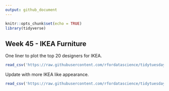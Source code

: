 ```yaml
---
output: github_document
---
```


```r
knitr::opts_chunk$set(echo = TRUE)
library(tidyverse)
```

## Week 45 - IKEA Furniture

One liner to plot the top 20 designers for IKEA.

```r
read_csv('https://raw.githubusercontent.com/rfordatascience/tidytuesday/master/data/2020/2020-11-03/ikea.csv') %>% dplyr::count(designer) %>% arrange(by=n) %>% data.frame() %>% tail(20) %>% ggplot(aes(fct_reorder(designer, n), y=n)) + geom_bar(stat="identity", color="#ffcc00", fill="#ffcc00", width=0.75) + coord_flip() + theme_classic() + labs(y="", x="", title="TidyTuesday - Week 45", subtitle="Top 20 designers for IKEA furnitures", caption="Data Source: Kaggle") + scale_y_continuous(expand=c(0,0)) + theme(axis.line=element_blank(), axis.ticks=element_blank(), plot.title=element_text(size=25, face="bold", family="Verdana", colour="#003399"), plot.subtitle=element_text(size=20, face="bold", family="Verdana", colour="#003399"), plot.caption=element_text(size=10, family="Verdana", colour="#003399"), axis.text=element_text(size=15, face="bold", family="Verdana", colour="#003399"))
```

Update with more IKEA like appearance. 

```r
read_csv('https://raw.githubusercontent.com/rfordatascience/tidytuesday/master/data/2020/2020-11-03/ikea.csv') %>% dplyr::count(designer) %>% arrange(by=n) %>% data.frame() %>% tail(20) %>% ggplot(aes(fct_reorder(designer, n), y=n)) + geom_bar(stat="identity", color="#003399", fill="#003399", width=0.75) + coord_flip() + theme_classic() + labs(y="", x="", title="TidyTuesday - Week 45", subtitle="Top 20 Designers for IKEA Furnitures", caption="Data Source: Kaggle") + scale_y_continuous(expand=c(0,0)) + theme(axis.line=element_blank(), axis.ticks=element_blank(), plot.title=element_text(size=25, face="bold", family="Verdana", colour="#003399"), plot.subtitle=element_text(size=20, face="bold", family="Verdana", colour="#003399"), plot.caption=element_text(size=10, family="Verdana", colour="#003399"), axis.text=element_text(size=15, face="bold", family="Verdana", colour="#003399"), plot.background=element_rect(fill="#ffcc00"),panel.background=element_rect(fill="#ffcc00"))
```
